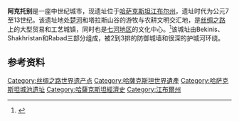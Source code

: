 '''阿克托别'''是一座中世纪城市，现遗址位于[[哈萨克斯坦|哈萨克斯坦]][[江布尔州|江布尔州]]{{le|楚河区|Shu District}}，遗址时代为公元7至13世纪。该遗址地处[[楚河|楚河]]和塔拉斯山谷的游牧与农耕文明交汇地，是[[丝绸之路|丝绸之路]]上的大型贸易和工艺城镇，同时也是[[七河地区|七河地区]]的文化中心。<ref>{{Cite news|url = http://epaper.gansudaily.com.cn/gsrb/html/2014-06/25/content_201575.htm|title = “丝绸之路：长安-天山廊道的路网”33处世界文化遗产点简介|date = 2014年6月25日|work = |accessdate = |publisher = 甘肃日报|deadurl = yes|archiveurl = https://web.archive.org/web/20150511203958/http://epaper.gansudaily.com.cn/gsrb/html/2014-06/25/content_201575.htm|archivedate = 2015年5月11日}}</ref>该城址由Bekinis、Shakhristan和Rabad三部分组成，被2到3排的防御城墙和很深的护城河环绕。
==参考资料==
{{Reflist}}

{{Kazakhstan-stub}}
{{丝绸之路世界文化遗产}}

[[Category:丝绸之路世界遗产点|Category:丝绸之路世界遗产点]]
[[Category:哈薩克斯坦世界遺產|Category:哈薩克斯坦世界遺產]]
[[Category:哈萨克斯坦城池遗址|Category:哈萨克斯坦城池遗址]]
[[Category:哈薩克斯坦經濟史|Category:哈薩克斯坦經濟史]]
[[Category:江布爾州|Category:江布爾州]]
